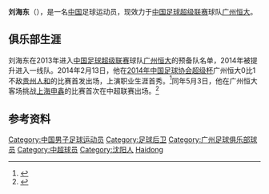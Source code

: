 {{noteta|G1=足球}}{{infobox Football biography
| name= 刘海东
| fullname = 刘海东
| birth_date  = {{birth date and age|df=yes|1995|2|28}}
| birth_place = [[中国|中国]][[辽宁省|辽宁省]][[沈阳市|沈阳市]]
| height = {{height|m=1.82}}
| position = [[后卫_(足球)|后卫]]
| currentclub = [[广州恒大足球俱乐部|广州恒大]]
| clubnumber = 24
| youthyears1 = 
| youthclubs1 = [[广州恒大足球俱乐部|广州恒大]]
| years1 = 2014–
| clubs1 = [[广州恒大足球俱乐部|广州恒大]]
| caps1 = 2 | goals1 = 0
| nationalyears1 = 2013–2014
| nationalteam1 = [[中国国青队|中国国青队]]
| nationalcaps1 = 6
| nationalgoals1 = 2
| pcupdate = 2014年5月3日
| ntupdate = 
}} 
'''刘海东'''（{{bd|1995年|2月28日|||catIdx=Liu, Haidong}}），是一名[[中国|中国]]足球运动员，现效力于[[中国足球超级联赛|中国足球超级联赛]]球队[[广州恒大足球俱乐部|广州恒大]]。

==俱乐部生涯==
刘海东在2013年进入[[中国足球超级联赛|中国足球超级联赛]]球队[[广州恒大足球俱乐部|广州恒大]]的预备队名单，2014年被提升进入一线队。2014年2月13日，他在[[2014年中国足球协会超级杯|2014年中国足球协会超级杯]]广州恒大0比1不敌[[贵州人和足球俱乐部|贵州人和]]的比赛首发出场，上演职业生涯首秀。<ref>{{cite web|title=Guizhou Renhe vs. Guangzhou Evergrande 1 - 0|url=http://uk.soccerway.com/matches/2014/02/16/china-pr/super-cup/shanxi-baorong/guangzhou-yiyao/1640005/|work=Soccerway|accessdate=2014年5月3日|archive-date=2016年3月5日|archive-url=https://web.archive.org/web/20160305003844/http://uk.soccerway.com/matches/2014/02/16/china-pr/super-cup/shanxi-baorong/guangzhou-yiyao/1640005/|dead-url=no}}</ref>同年5月3日，他在广州恒大客场挑战[[上海申鑫足球俱乐部|上海申鑫]]的比赛首次在中超联赛出场。<ref>{{Cite web |url=http://we.sportscn.com/viewnews-1480835.html |title=太吓人！里皮又试验防线 95后+3后卫险被打爆 |accessdate=2014-05-04 |archive-date=2016-03-07 |archive-url=https://web.archive.org/web/20160307172426/http://we.sportscn.com/viewnews-1480835.html |dead-url=no }}</ref>

==参考资料==
{{reflist}}

{{2014年中超分类名单广州恒大}}
{{2017年中乙分类名单黑龙江}}
{{2018年中乙分类名单海南}}

{{DEFAULTSORT:Liu, Haidong}}
[[Category:中国男子足球运动员|Category:中国男子足球运动员]]
[[Category:足球后卫|Category:足球后卫]]
[[Category:广州足球俱乐部球员|Category:广州足球俱乐部球员]]
[[Category:中超球员|Category:中超球员]]
[[Category:沈阳人|Category:沈阳人]]
[[Category:刘姓|Haidong]]